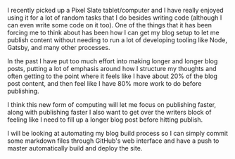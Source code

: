 



I recently picked up a Pixel Slate tablet/computer and I have really enjoyed using it for a lot of random tasks that I do besides writing code (although I can even write some code on it too). One of the things that it has been forcing me to think about has been how I can get my blog setup to let me publish content without needing to run a lot of developing tooling like Node, Gatsby, and many other processes.

In the past I have put too much effort into making longer and longer blog posts, putting a lot of emphasis around how I structure my thoughts and often getting to the point where it feels like I have about 20% of the blog post content, and then feel like I have 80% more work to do before publishing.

I think this new form of computing will let me focus on publishing faster, along with publishing faster I also want to get over the writers block of feeling like I need to fill up a longer blog post before hitting publish.

I will be looking at automating my blog build process so I can simply commit some markdown files through GitHub's web interface and have a push to master automatically build and deploy the site.
